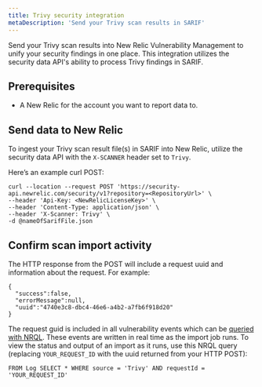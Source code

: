 ```yaml
---
title: Trivy security integration 
metaDescription: 'Send your Trivy scan results in SARIF'
---
```


Send your Trivy scan results into New Relic Vulnerability Management to unify your security findings in one place. This integration utilizes the security data API's ability to process Trivy findings in SARIF.

## Prerequisites

- A New Relic <LicenseKey /> for the account you want to report data to.    


## Send data to New Relic

To ingest your Trivy scan result file(s) in SARIF into New Relic, utilize the security data API with the `X-SCANNER` header set to `Trivy`.

Here’s an example curl POST:

```
curl --location --request POST 'https://security-api.newrelic.com/security/v1?repository=<RepositoryUrl>' \
--header 'Api-Key: <NewRelicLicenseKey>' \
--header 'Content-Type: application/json' \
--header 'X-Scanner: Trivy' \
-d @nameOfSarifFile.json
 ```

## Confirm scan import activity
The HTTP response from the POST will include a request uuid and information about the request. For example:

```
{
  "success":false,
  "errorMessage":null,
  "uuid":"4740e3c8-dbc4-46e6-a4b2-a7fb6f918d20"
}
```

The request guid is included in all vulnerability events which can be [queried with NRQL](/docs/query-your-data/nrql-new-relic-query-language/get-started/introduction-nrql-new-relics-query-language/). These events are written in real time as the import job runs. To view the status and output of an import as it runs, use this NRQL query (replacing `YOUR_REQUEST_ID` with the uuid returned from your HTTP POST):

```
FROM Log SELECT * WHERE source = 'Trivy' AND requestId = 'YOUR_REQUEST_ID'
```
